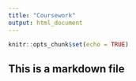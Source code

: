 ```yaml
---
title: "Coursework"
output: html_document
---
```


```r
knitr::opts_chunk$set(echo = TRUE)
```

## This is a markdown file